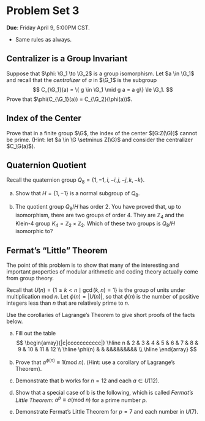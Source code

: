 # Problem Set 3


**Due**: Friday April 9, 5:00PM CST. 

* Same rules as always.

## Centralizer is a Group Invariant

Suppose that $\phi: \G_1 \to \G_2$ is a group isomorphism. Let $a \in \G_1$ and recall that the *centralizer* of $a$ in $\G_1$ is the subgroup
$$
C_{\G_1}(a) = \{ g \in \G_1 \mid g a = a g\} \le \G_1.
$$
Prove that $\phi(C_{\G_1}(a)) = C_{\G_2}(\phi(a))$.

## Index of the Center

Prove that in a finite group $\G$, the index of the center $[G:Z(\G)]$ cannot be prime. (Hint: let $a \in \G \setminus Z(\G)$ and consider the centralizer $C_\G(a)$).

## Quaternion Quotient

Recall the quaternion group $Q_8 = \{1,-1,i,-i,j,-j,k,-k\}$. 

a. Show that $H = \{1,-1\}$ is a normal subgroup of $Q_8$.

a. The quotient group $Q_8/H$ has order 2. You have proved that, up to isomorphism, there are two groups of order 4. They are $\mathbb{Z}_4$ and the Klein-4 group $K_4 = \mathbb{Z}_2 \times \mathbb{Z}_2$. Which of these two groups is $Q_8/H$ isomorphic to?

## Fermat's "Little" Theorem

The point of this problem is to show that many of the interesting and important properties of modular arithmetic and coding theory actually come from group theory. 

Recall that $U(n) = \{ 1 \le k < n \mid \gcd(k,n) = 1\}$ is the group of units under multiplication mod $n$. Let $\phi(n) = |U(n)|$, so that $\phi(n)$ is the number of positive integers less than $n$ that are relatively prime to $n$. 

Use the corollaries of Lagrange's Theorem to give short proofs of the facts below.

a. Fill out the table
$$
\begin{array}{|c|ccccccccccc|}
\hline
n & 2 & 3 & 4 & 5 & 6 & 7 & 8 & 9 & 10 & 11 & 12 \\
\hline
\phi(n) & & &&&&&&&&& \\
\hline
\end{array}
$$

b. Prove that $a^{\phi(n)} \equiv 1  (\mathsf{mod}\ n)$. (Hint: use a corollary of Lagrange's Theorem).

c. Demonstrate that b works for $n = 12$ and each $a \in U(12)$.

d. Show that a special case of b is the following, which is called *Fermat's Little Theorem*: $a^{p} \equiv a (\mathsf{mod}\ n)$ for a prime number $p$.

e. Demonstrate Fermat's Little Theorem for $p = 7$ and each number in $U(7)$.




